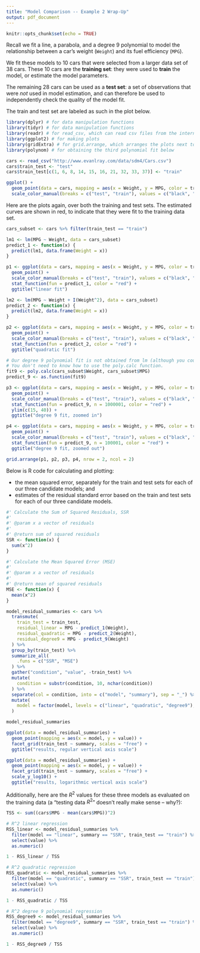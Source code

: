 ```yaml
---
title: "Model Comparison -- Example 2 Wrap-Up"
output: pdf_document
---
```


```r
knitr::opts_chunk$set(echo = TRUE)
```

Recall we fit a line, a parabola, and a degree 9 polynomial to model the relationship between a car's weight (`Weight`) and its fuel efficiency (`MPG`).

We fit these models to 10 cars that were selected from a larger data set of 38 cars.  These 10 cars are the **training set**: they were used to **train** the model, or estimate the model parameters.

The remaining 28 cars can be used as a **test set**: a set of observations that were *not* used in model estimation, and can therefore be used to independently check the quality of the model fit.

The train and test set are labeled as such in the plot below.

```r
library(dplyr) # for data manipulation functions
library(tidyr) # for data manipulation functions
library(readr) # for read_csv, which can read csv files from the internet
library(ggplot2) # for making plots
library(gridExtra) # for grid.arrange, which arranges the plots next to each other
library(polynom) # for obtaining the third polynomial fit below

cars <- read_csv("http://www.evanlray.com/data/sdm4/Cars.csv")
cars$train_test <- "test"
cars$train_test[c(1, 6, 8, 14, 15, 16, 21, 32, 33, 37)] <- "train"

ggplot() + 
  geom_point(data = cars, mapping = aes(x = Weight, y = MPG, color = train_test)) +
  scale_color_manual(breaks = c("test", "train"), values = c("black", "red"))
```

Here are the plots again, over both the training and test sets.  The estimated curves are shown in red, to indicate that they were fit to the training data set.

```r
cars_subset <- cars %>% filter(train_test == "train")

lm1 <- lm(MPG ~ Weight, data = cars_subset)
predict_1 <- function(x) {
  predict(lm1, data.frame(Weight = x))
}

p1 <- ggplot(data = cars, mapping = aes(x = Weight, y = MPG, color = train_test)) + 
  geom_point() +
  scale_color_manual(breaks = c("test", "train"), values = c("black", "red")) +
  stat_function(fun = predict_1, color = "red") +
  ggtitle("linear fit")

lm2 <- lm(MPG ~ Weight + I(Weight^2), data = cars_subset)
predict_2 <- function(x) {
  predict(lm2, data.frame(Weight = x))
}

p2 <- ggplot(data = cars, mapping = aes(x = Weight, y = MPG, color = train_test)) + 
  geom_point() +
  scale_color_manual(breaks = c("test", "train"), values = c("black", "red")) +
  stat_function(fun = predict_2, color = "red") +
  ggtitle("quadratic fit")

# Our degree 9 polynomial fit is not obtained from lm (although you could do that too)
# You don't need to know how to use the poly.calc function.
fit9 <- poly.calc(cars_subset$Weight, cars_subset$MPG)
predict_9 <- as.function(fit9)

p3 <- ggplot(data = cars, mapping = aes(x = Weight, y = MPG, color = train_test)) + 
  geom_point() +
  scale_color_manual(breaks = c("test", "train"), values = c("black", "red")) +
  stat_function(fun = predict_9, n = 1000001, color = "red") +
  ylim(c(15, 40)) +
  ggtitle("degree 9 fit, zoomed in")

p4 <- ggplot(data = cars, mapping = aes(x = Weight, y = MPG, color = train_test)) + 
  geom_point() +
  scale_color_manual(breaks = c("test", "train"), values = c("black", "red")) +
  stat_function(fun = predict_9, n = 100001, color = "red") +
  ggtitle("degree 9 fit, zoomed out")

grid.arrange(p1, p2, p3, p4, nrow = 2, ncol = 2)
```


Below is R code for calculating and plotting:

 * the mean squared error, separately for the train and test sets for each of our three candidate models; and
 * estimates of the residual standard error based on the train and test sets for each of our three candidate models.

```r
#' Calculate the Sum of Squared Residuals, SSR
#' 
#' @param x a vector of residuals
#' 
#' @return sum of squared residuals
SSR <- function(x) {
  sum(x^2)
}

#' Calculate the Mean Squared Error (MSE)
#' 
#' @param x a vector of residuals
#' 
#' @return mean of squared residuals
MSE <- function(x) {
  mean(x^2)
}

model_residual_summaries <- cars %>%
  transmute(
    train_test = train_test,
    residual_linear = MPG - predict_1(Weight),
    residual_quadratic = MPG - predict_2(Weight),
    residual_degree9 = MPG - predict_9(Weight)
  ) %>%
  group_by(train_test) %>%
  summarize_all(
    .funs = c("SSR", "MSE")
  ) %>%
  gather("condition", "value", -train_test) %>%
  mutate(
    condition = substr(condition, 10, nchar(condition))
  ) %>%
  separate(col = condition, into = c("model", "summary"), sep = "_") %>%
  mutate(
    model = factor(model, levels = c("linear", "quadratic", "degree9"), ordered = TRUE)
  )

model_residual_summaries
```
\newpage

```r
ggplot(data = model_residual_summaries) +
  geom_point(mapping = aes(x = model, y = value)) + 
  facet_grid(train_test ~ summary, scales = "free") +
  ggtitle("results, regular vertical axis scale")

ggplot(data = model_residual_summaries) +
  geom_point(mapping = aes(x = model, y = value)) + 
  facet_grid(train_test ~ summary, scales = "free") +
  scale_y_log10() + 
  ggtitle("results, logarithmic vertical axis scale")
```

\newpage

Additionally, here are the $R^2$ values for these three models as evaluated on the training data (a "testing data $R^2$" doesn't really make sense -- why?):

```r
TSS <- sum((cars$MPG - mean(cars$MPG))^2)

# R^2 linear regression
RSS_linear <- model_residual_summaries %>%
  filter(model == "linear", summary == "SSR", train_test == "train") %>%
  select(value) %>%
  as.numeric()

1 - RSS_linear / TSS

# R^2 quadratic regression
RSS_quadratic <- model_residual_summaries %>%
  filter(model == "quadratic", summary == "SSR", train_test == "train") %>%
  select(value) %>%
  as.numeric()

1 - RSS_quadratic / TSS

# R^2 degree 9 polynomial regression
RSS_degree9 <- model_residual_summaries %>%
  filter(model == "degree9", summary == "SSR", train_test == "train") %>%
  select(value) %>%
  as.numeric()

1 - RSS_degree9 / TSS
```
